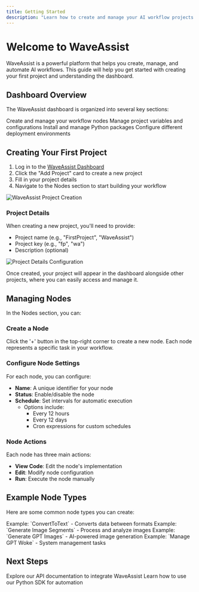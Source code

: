```yaml
---
title: Getting Started 
description: "Learn how to create and manage your AI workflow projects with WaveAssist"
---
```


# Welcome to WaveAssist

WaveAssist is a powerful platform that helps you create, manage, and automate AI workflows. This guide will help you get started with creating your first project and understanding the dashboard.

## Dashboard Overview

The WaveAssist dashboard is organized into several key sections:

<CardGroup cols={2}>
  <Card title="Nodes" icon="diagram-project">
    Create and manage your workflow nodes
  </Card>
  <Card title="Variables" icon="code">
    Manage project variables and configurations
  </Card>
  <Card title="Packages" icon="box">
    Install and manage Python packages
  </Card>
  <Card title="Environments" icon="server">
    Configure different deployment environments
  </Card>
</CardGroup>

## Creating Your First Project

1. Log in to the [WaveAssist Dashboard](https://app.waveassist.io)
2. Click the "Add Project" card to create a new project
3. Fill in your project details
4. Navigate to the Nodes section to start building your workflow

<Frame caption="Create new project">
  <img
    className="rounded-lg shadow-lg dark:shadow-neutral-900"
    src="/images/create_project.png"
    alt="WaveAssist Project Creation"
  />
</Frame>

### Project Details
When creating a new project, you'll need to provide:
- Project name (e.g., "FirstProject", "WaveAssist")
- Project key (e.g., "fp", "wa")
- Description (optional)

<Frame caption="Project details configuration">
  <img
    className="rounded-lg shadow-lg dark:shadow-neutral-900 border border-neutral-200 dark:border-neutral-700"
    src="/images/project_details.png"
    alt="Project Details Configuration"
  />
</Frame>

Once created, your project will appear in the dashboard alongside other projects, where you can easily access and manage it.

## Managing Nodes

In the Nodes section, you can:

### Create a Node
Click the '+' button in the top-right corner to create a new node. Each node represents a specific task in your workflow.

### Configure Node Settings
For each node, you can configure:
- **Name**: A unique identifier for your node
- **Status**: Enable/disable the node
- **Schedule**: Set intervals for automatic execution
  - Options include:
    - Every 12 hours
    - Every 12 days
    - Cron expressions for custom schedules

### Node Actions
Each node has three main actions:
- **View Code**: Edit the node's implementation
- **Edit**: Modify node configuration
- **Run**: Execute the node manually

## Example Node Types

Here are some common node types you can create:

<CardGroup cols={2}>
  <Card title="Data Processing" icon="database">
    Example: `ConvertToText` - Converts data between formats
  </Card>
  <Card title="Image Processing" icon="image">
    Example: `Generate Image Segments` - Process and analyze images
  </Card>
  <Card title="AI Tasks" icon="robot">
    Example: `Generate GPT Images` - AI-powered image generation
  </Card>
  <Card title="Management" icon="gears">
    Example: `Manage GPT Woke` - System management tasks
  </Card>
</CardGroup>

## Next Steps

<CardGroup cols={2}>
  <Card
    title="API Reference"
    icon="code"
    href="/api-reference/introduction"
  >
    Explore our API documentation to integrate WaveAssist
  </Card>
  <Card
    title="Python SDK"
    icon="python"
    href="/core-concepts/nodes"
  >
    Learn how to use our Python SDK for automation
  </Card>
</CardGroup>
